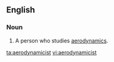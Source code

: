 ==English==

===Noun===
{{en-noun}}

# A person who studies [[aerodynamics]].

[[ta:aerodynamicist]]
[[vi:aerodynamicist]]